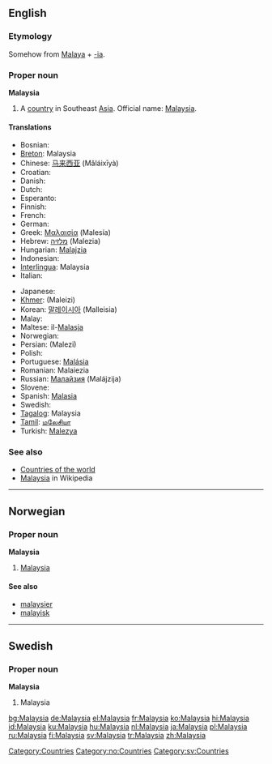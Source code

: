 ==English==

===Etymology===
Somehow from [[Malaya]] + [[-ia]].

===Proper noun===
{{wikipedia}}
'''Malaysia'''

# A [[country]] in Southeast [[Asia]]. Official name: [[w:Malaysia|Malaysia]].

====Translations====
{{trans-top|fixme=Translation table header lacks gloss}}
*Bosnian: {{t-|bs|Malezija|f}}
*[[Breton]]: Malaysia
*Chinese: [[马来西亚]] (Mǎláixīyà)
*Croatian: {{t-|hr|Malezija|f}}
* Danish: {{t-|da|Malaysia}}
* Dutch: {{t+|nl|Maleisië}}
* Esperanto: {{t-|eo|Malajzio|xs=Esperanto}}
* Finnish: {{t+|fi|Malesia}}
* French: {{t+|fr|Malaisie|f}}
* German: {{t+|de|Malaysia}}
*Greek: [[Μαλαισία]] (Malesía) {{f}}
*Hebrew: [[מלזיה]] (Malezia)
*Hungarian: [[Malajzia]]
* Indonesian: {{t+|id|Malaysia|xs=Indonesian}}
*[[Interlingua]]: Malaysia
* Italian: {{t-|it|Malesia}}
{{trans-mid}}
* Japanese: {{t+|ja|マレーシア|tr=Marēshia}}
*[[Khmer]]: {{KMchar|[[ម៉ាឡេស៊ី]]}} (Maleizi)
*Korean: [[말레이시아]] (Malleisia)
* Malay: {{t-|ms|Malaysia|xs=Malay}}
*Maltese: il-[[Malasja]]
* Norwegian: {{t-|no|Malaysia}}
*Persian: {{FAchar|[[مالزی]]}} (Malezi)
* Polish: {{t+|pl|Malezja}}
*Portuguese: [[Malásia]]
*Romanian: Malaiezia {{f}}
*Russian: [[Малайзия]] (Malájzija) {{f}}
* Slovene: {{t-|sl|Malezija|f}}
*Spanish: [[Malasia]] {{f}}
* Swedish: {{t+|sv|Malaysia}}
*[[Tagalog]]: Malaysia
*[[Tamil]]: [[மலேசியா]]
*Turkish: [[Malezya]]
{{trans-bottom}}

===See also===
* [[Countries of the world]]
* [[w:Malaysia|Malaysia]] in Wikipedia

[[Category:Countries]]

----

==Norwegian==

===Proper noun===
'''Malaysia'''

# [[#English|Malaysia]]

====See also====
*[[malaysier]]
*[[malayisk]]

[[Category:no:Countries]]

----

==Swedish==

===Proper noun===
'''Malaysia'''

# Malaysia

[[Category:sv:Countries]]

[[bg:Malaysia]]
[[de:Malaysia]]
[[el:Malaysia]]
[[fr:Malaysia]]
[[ko:Malaysia]]
[[hi:Malaysia]]
[[id:Malaysia]]
[[ku:Malaysia]]
[[hu:Malaysia]]
[[nl:Malaysia]]
[[ja:Malaysia]]
[[pl:Malaysia]]
[[ru:Malaysia]]
[[fi:Malaysia]]
[[sv:Malaysia]]
[[tr:Malaysia]]
[[zh:Malaysia]]